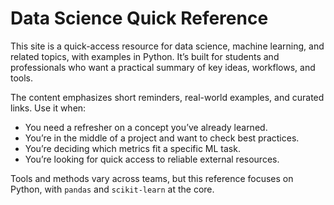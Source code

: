 # Data Science Quick Reference {.unnumbered}

This site is a quick-access resource for data science, machine learning, and related topics, with examples in Python. It's built for students and professionals who want a practical summary of key ideas, workflows, and tools.

The content emphasizes short reminders, real-world examples, and curated links. Use it when:

- You need a refresher on a concept you’ve already learned.  
- You're in the middle of a project and want to check best practices.  
- You’re deciding which metrics fit a specific ML task.  
- You're looking for quick access to reliable external resources.  

Tools and methods vary across teams, but this reference focuses on Python, with `pandas` and `scikit-learn` at the core.
